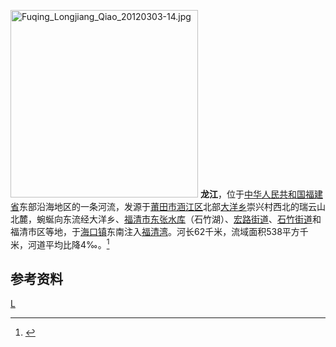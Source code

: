 {{Otheruses|龙江|other=同名或類似名的其它條目描述}}
[[File:Fuqing_Longjiang_Qiao_20120303-14.jpg|300px]]
'''龙江'''，位于[[中华人民共和国|中华人民共和国]][[福建省|福建省]]东部沿海地区的一条河流，发源于[[莆田市|莆田市]][[涵江区|涵江区]]北部[[大洋乡_(莆田市)|大洋乡]]崇兴村西北的瑞云山北麓，蜿蜒向东流经大洋乡、[[福清市|福清市]][[东张水库|东张水库]]（石竹湖）、[[宏路街道|宏路街道]]、[[石竹街道|石竹街道]]和福清市区等地，于[[海口镇_(福清市)|海口镇]]东南注入[[福清湾|福清湾]]。河长62千米，流域面积538平方千米，河道平均比降4‰。<ref name="中国河湖大典">{{cite book zh |author=《[[中国河湖大典|中国河湖大典]]》编纂委员会 |title=《中国河湖大典·东南诸河、台湾卷》 |format=M |edition=1 |location=北京 |publisher=中国水利水电出版社 |date=2014年12月 |pages=111页 |id= ISBN 978-7-5170-2765-2}}</ref>

==参考资料==
{{reflist}}
{{China-river-stub}}

[[Category:福建河流|L]]